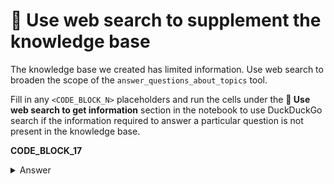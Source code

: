 # 🦹 Use web search to supplement the knowledge base

The knowledge base we created has limited information. Use web search to broaden the scope of the `answer_questions_about_topics` tool.

Fill in any `<CODE_BLOCK_N>` placeholders and run the cells under the **🦹 Use web search to get information** section in the notebook to use DuckDuckGo search if the information required to answer a particular question is not present in the knowledge base.

**CODE_BLOCK_17**

<details>
<summary>Answer</summary>
<div>
```python
context = vector_store.similarity_search_with_score(query=query)
context = [doc for doc, score in context if score > 0.8]
if len(context) == 0:
    search = DuckDuckGoSearchRun()
    result = search.run(query)
    context = [Document(page_content=result)]
return context
```
</div>
</details>